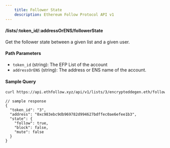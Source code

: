 ```yaml
---
    title: Follower State
    description: Ethereum Follow Protocol API v1
---
```


#### /lists/\:token_id/\:addressOrENS/followerState
Get the follower state between a given list and a given user. 

#### Path Parameters
- `token_id` (string): The EFP List of the account
- `addressOrENS` (string): The address or ENS name of the account.

#### Sample Query
```sh
curl https://api.ethfollow.xyz/api/v1/lists/3/encrypteddegen.eth/followerState
```

```jsonc
// sample response
{
  "token_id": "3",
  "address": "0xc983ebc9db969782d994627bdffec0ae6efee1b3",
  "state": {
    "follow": true,
    "block": false,
    "mute": false
  }
}
```